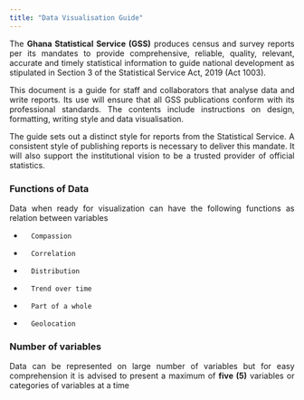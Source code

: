 ```yaml
---
title: "Data Visualisation Guide"
---
```




<div style="text-align:justify">
The **Ghana Statistical Service (GSS)** produces census and survey reports per its mandates to provide comprehensive, reliable, quality, relevant, accurate and timely statistical information to guide national development as stipulated in Section 3 of the Statistical Service Act, 2019 (Act 1003). 

This document is a guide for staff and collaborators that analyse data and write reports. Its use will ensure that all GSS publications conform with its professional standards. The contents include instructions on design, formatting, writing style and data visualisation. 

The guide sets out a distinct style for reports from the Statistical Service. A consistent style of publishing reports is necessary to deliver this mandate. It will also support the institutional vision to be a trusted provider of official statistics.

</div>

### Functions of Data
<div style="text-align:justify">
Data when ready for visualization can have the following functions as relation between variables

-		Compassion
-		Correlation
-		Distribution
-		Trend over time
-		Part of a whole
-		Geolocation

</div>

### Number of variables
<div style="text-align:justify">
Data can be represented on large number of variables but for easy comprehension it is advised to present a maximum of **five (5)** variables or categories of variables at a time

</div>